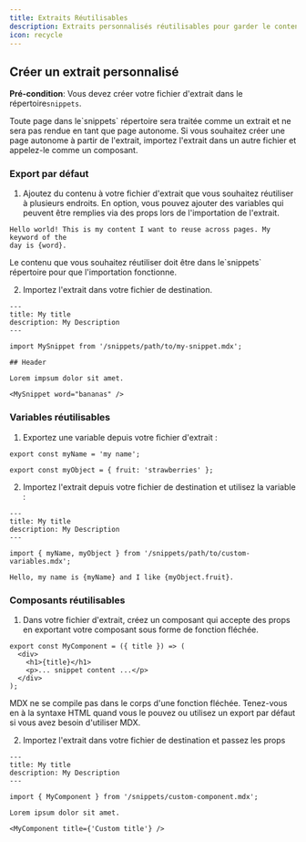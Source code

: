 ```yaml
---
title: Extraits Réutilisables
description: Extraits personnalisés réutilisables pour garder le contenu synchronisé
icon: recycle
---
```



<SnippetIntro />

## Créer un extrait personnalisé

**Pré-condition**: Vous devez créer votre fichier d'extrait dans le répertoire`snippets`.

<Note>
  Toute page dans le`snippets` répertoire sera traitée comme un extrait et ne sera pas rendue en tant que page autonome. Si vous souhaitez créer une page autonome à partir de l'extrait, importez l'extrait dans un autre fichier et appelez-le comme un composant.
</Note>

### Export par défaut

1. Ajoutez du contenu à votre fichier d'extrait que vous souhaitez réutiliser à plusieurs endroits. En option, vous pouvez ajouter des variables qui peuvent être remplies via des props lors de l'importation de l'extrait.

```mdx snippets/my-snippet.mdx
Hello world! This is my content I want to reuse across pages. My keyword of the
day is {word}.
```

<Warning>
  Le contenu que vous souhaitez réutiliser doit être dans le`snippets` répertoire pour que l'importation fonctionne.
</Warning>

2. Importez l'extrait dans votre fichier de destination.

```mdx destination-file.mdx
---
title: My title
description: My Description
---

import MySnippet from '/snippets/path/to/my-snippet.mdx';

## Header

Lorem impsum dolor sit amet.

<MySnippet word="bananas" />
```

### Variables réutilisables

1. Exportez une variable depuis votre fichier d'extrait :

```mdx snippets/path/to/custom-variables.mdx
export const myName = 'my name';

export const myObject = { fruit: 'strawberries' };
```

2. Importez l'extrait depuis votre fichier de destination et utilisez la variable :

```mdx destination-file.mdx
---
title: My title
description: My Description
---

import { myName, myObject } from '/snippets/path/to/custom-variables.mdx';

Hello, my name is {myName} and I like {myObject.fruit}.
```

### Composants réutilisables

1. Dans votre fichier d'extrait, créez un composant qui accepte des props en exportant votre composant sous forme de fonction fléchée.

```mdx snippets/custom-component.mdx
export const MyComponent = ({ title }) => (
  <div>
    <h1>{title}</h1>
    <p>... snippet content ...</p>
  </div>
);
```

<Warning>
  MDX ne se compile pas dans le corps d'une fonction fléchée. Tenez-vous en à la syntaxe HTML quand vous le pouvez ou utilisez un export par défaut si vous avez besoin d'utiliser MDX.
</Warning>

2. Importez l'extrait dans votre fichier de destination et passez les props

```mdx destination-file.mdx
---
title: My title
description: My Description
---

import { MyComponent } from '/snippets/custom-component.mdx';

Lorem ipsum dolor sit amet.

<MyComponent title={'Custom title'} />
```

